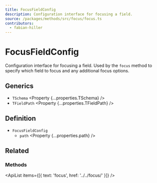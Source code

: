```yaml
---
title: FocusFieldConfig
description: Configuration interface for focusing a field.
source: /packages/methods/src/focus/focus.ts
contributors:
  - fabian-hiller
---
```



# FocusFieldConfig

Configuration interface for focusing a field. Used by the `focus` method to specify which field to focus and any additional focus options.

## Generics

- `TSchema` <Property {...properties.TSchema} />
- `TFieldPath` <Property {...properties.TFieldPath} />

## Definition

- `FocusFieldConfig`
  - `path` <Property {...properties.path} />

## Related

### Methods

<ApiList items={[{ text: 'focus', href: '../../focus/' }]} />
